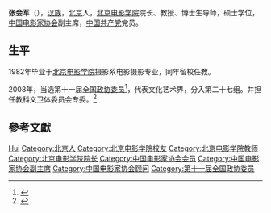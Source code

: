 '''张会军'''（{{bd|1956年||}}），[[汉族|汉族]]，[[北京|北京]]人，[[北京电影学院|北京电影学院]]院长、教授、博士生导师，硕士学位，[[中国电影家协会|中国电影家协会]]副主席，[[中国共产党|中国共产党]]党员。

== 生平 ==
1982年毕业于[[北京电影学院|北京电影学院]]摄影系电影摄影专业，同年留校任教。

2008年，当选第十一届[[全国政协委员|全国政协委员]]<ref>{{cite news|title=第十一届全国政协委员名单|url=http://www.indaa.com.cn/zt/2009qglh/zxzs/200903/t20090303_127573.html|accessdate=2013-04-09|newspaper=新华社北京1月25日电 中国人民政治协商会议第十一届全国委员会委员名单(共2237人，2008年1月25日政协第十届全国委员会常务委员会第二十次会议通过)|date=2008年1月25日|deadurl=yes|archiveurl=https://web.archive.org/web/20130928014403/http://www.indaa.com.cn/zt/2009qglh/zxzs/200903/t20090303_127573.html|archivedate=2013年9月28日|df=}}</ref>，代表文化艺术界，分入第二十七组。并担任教科文卫体委员会专委。<ref>{{cite news|title=全国政协信息-张会军|url=http://www.cppcc.gov.cn/CMS/wylibary/showJcwyxtInfoWylibary.action?tabJcwyxt.guid=11W0009160&wytype=wjwy|accessdate=2013-04-11|newspaper=全国政协委员会|archive-date=2019-08-03|archive-url=https://web.archive.org/web/20190803222653/http://www.cppcc.gov.cn/CMS/wylibary/showJcwyxtInfoWylibary.action?tabJcwyxt.guid=11W0009160&wytype=wjwy}}</ref>

== 參考文獻 ==
{{reflist}}

{{中国政治人物小作品}}
{{北京电影学院78级}}
{{中国电影家协会第七届理事会}}
{{中国电影家协会第八届理事会}}
{{中国电影家协会第九届理事会}}
{{中国电影家协会第十届理事会}}
{{中国文学艺术界联合会第九届全国委员会}}

{{Authority control}}
{{DEFAULTSORT:Zhang张}}
[[Category:张姓|Hui]]
[[Category:北京人|Category:北京人]]
[[Category:北京电影学院校友|Category:北京电影学院校友]]
[[Category:北京电影学院教师|Category:北京电影学院教师]]
[[Category:北京电影学院院长|Category:北京电影学院院长]]
[[Category:中国电影家协会会员|Category:中国电影家协会会员]]
[[Category:中国电影家协会副主席|Category:中国电影家协会副主席]]
[[Category:中国电影家协会顾问|Category:中国电影家协会顾问]]
[[Category:第十一届全国政协委员|Category:第十一届全国政协委员]]